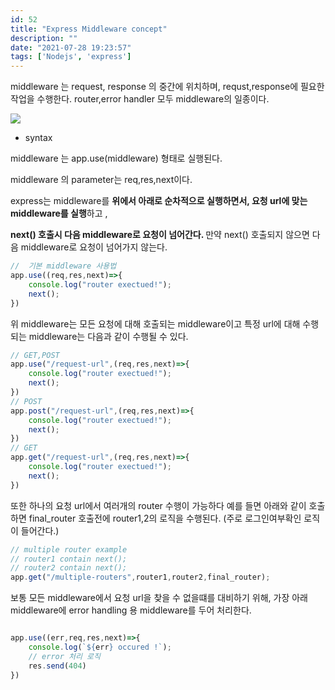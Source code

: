 ```yaml
---
id: 52
title: "Express Middleware concept"
description: ""
date: "2021-07-28 19:23:57"
tags: ['Nodejs', 'express']
---
```

middleware 는 request, response 의 중간에 위치하며, requst,response에 필요한 작업을 수행한다. router,error handler 모두 middleware의 일종이다. 

![](/images/express-middleware.png)

- syntax 

middleware 는 app.use(middleware) 형태로 실행된다. 

middleware 의 parameter는 req,res,next이다. 

express는 middleware를 <strong>위에서 아래로 순차적으로 실행하면서, 요청 url에 맞는 middleware를 실행</strong>하고 , 

<strong> next() 호출시 다음 middleware로 요청이 넘어간다. </strong>
만약 next() 호출되지 않으면 다음 middleware로 요청이 넘어가지 않는다. 

```javascript
//  기본 middleware 사용법 
app.use((req,res,next)=>{
    console.log("router exectued!");
    next();
})
```
위 middleware는 모든 요청에 대해 호출되는 middleware이고 
특정 url에 대해 수행되는 middleware는 다음과 같이 수행될 수 있다.

```javascript
// GET,POST 
app.use("/request-url",(req,res,next)=>{
    console.log("router exectued!");
    next();
})
// POST
app.post("/request-url",(req,res,next)=>{
    console.log("router exectued!");
    next();
})
// GET
app.get("/request-url",(req,res,next)=>{
    console.log("router exectued!");
    next();
})
```
또한 하나의 요청 url에서 여러개의 router  수행이 가능하다 예를 들면 아래와 같이 호출하면 final_router 호출전에 router1,2의 로직을 수행된다. (주로 로그인여부확인 로직이 들어간다.)  
```javascript
// multiple router example
// router1 contain next();
// router2 contain next();
app.get("/multiple-routers",router1,router2,final_router);
```


보통 모든 middleware에서 요청 url을 찾을 수 없을떄를 대비하기 위해, 가장 아래 middleware에 error handling 용 middleware를 두어 처리한다.
```javascript

app.use((err,req,res,next)=>{
    console.log(`${err} occured !`);
    // error 처리 로직
    res.send(404)
})
```
